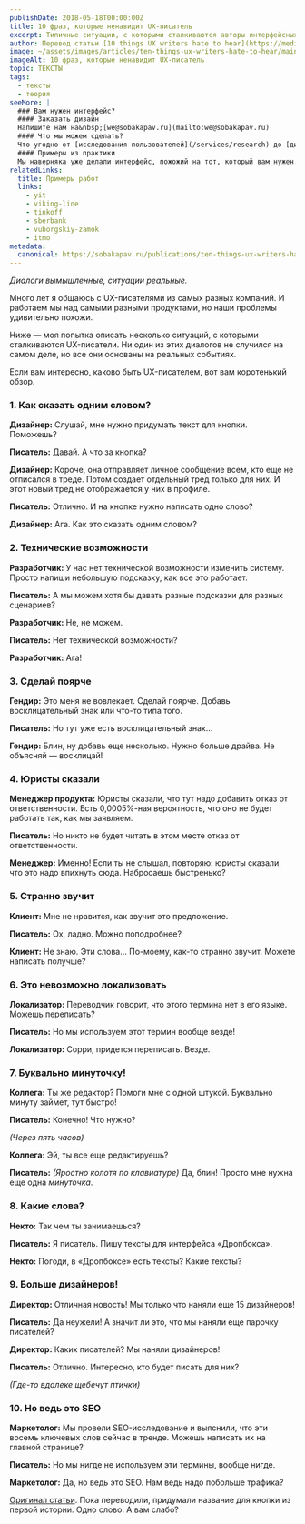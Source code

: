 ```yaml
---
publishDate: 2018-05-18T00:00:00Z
title: 10 фраз, которые ненавидит UX-писатель
excerpt: Типичные ситуации, с которыми сталкиваются авторы интерфейсных текстов.
author: Перевод статьи [10 things UX writers hate to hear](https://medium.com/@jsaito/10-things-ux-writers-hate-to-hear-a3d561a63ae8)
image: ~/assets/images/articles/ten-things-ux-writers-hate-to-hear/main.jpg
imageAlt: 10 фраз, которые ненавидит UX-писатель
topic: ТЕКСТЫ
tags:
  - тексты
  - теория
seeMore: |
  ### Вам нужен интерфейс?
  #### Заказать дизайн
  Напишите нам на&nbsp;[we@sobakapav.ru](mailto:we@sobakapav.ru)
  #### Что мы можем сделать?
  Что угодно от [исследования пользователей](/services/research) до [дизайна интерфейса под ключ](/services/ux-design). 
  #### Примеры из практики
  Мы наверняка уже делали интерфейс, пожожий на тот, который вам нужен. [Проверьте](https://sobakapav.ru/portfolio).
relatedLinks:
  title: Примеры работ
  links:
    - yit
    - viking-line
    - tinkoff
    - sberbank
    - vuborgskiy-zamok
    - itmo
metadata:
  canonical: https://sobakapav.ru/publications/ten-things-ux-writers-hate-to-hear
---
```



_Диалоги вымышленные, ситуации реальные._

Много лет я общаюсь с UX-писателями из самых разных компаний. И работаем мы над самыми разными продуктами, но наши проблемы удивительно похожи.

Ниже — моя попытка описать несколько ситуаций, с которыми сталкиваются UX-писатели. Ни один из этих диалогов не случился на самом деле, но все они основаны на реальных событиях.

Если вам интересно, каково быть UX-писателем, вот вам коротенький обзор.

### 1. Как сказать одним словом?

**Дизайнер:** Слушай, мне нужно придумать текст для кнопки. Поможешь?

**Писатель:** Давай. А что за кнопка?

**Дизайнер:** Короче, она отправляет личное сообщение всем, кто еще не отписался в треде. Потом создает отдельный тред только для них. И этот новый тред не отображается у них в профиле.

**Писатель:** Отлично. И на кнопке нужно написать одно слово?

**Дизайнер:** Ага. Как это сказать одним словом?

### 2. Технические возможности

**Разработчик:** У нас нет технической возможности изменить систему. Просто напиши небольшую подсказку, как все это работает.

**Писатель:** А мы можем хотя бы давать разные подсказки для разных сценариев?

**Разработчик:** Не, не можем.

**Писатель:** Нет технической возможности?

**Разработчик:** Ага!

### 3. Сделай поярче

**Гендир:** Это меня не вовлекает. Сделай поярче. Добавь восклицательный знак или что-то типа того.

**Писатель:** Но тут уже есть восклицательный знак…

**Гендир:** Блин, ну добавь еще несколько. Нужно больше драйва. Не объясняй — восклицай!

### 4. Юристы сказали

**Менеджер продукта:** Юристы сказали, что тут надо добавить отказ от ответственности. Есть 0,0005%-ная вероятность, что оно не будет работать так, как мы заявляем.

**Писатель:** Но никто не будет читать в этом месте отказ от ответственности.

**Менеджер:** Именно! Если ты не слышал, повторяю: юристы сказали, что это надо впихнуть сюда. Набросаешь быстренько?

### 5. Странно звучит

**Клиент:** Мне не нравится, как звучит это предложение.

**Писатель:** Ох, ладно. Можно поподробнее?

**Клиент:** Не знаю. Эти слова… По-моему, как-то странно звучит. Можете написать получше?

### 6. Это невозможно локализовать

**Локализатор:** Переводчик говорит, что этого термина нет в его языке. Можешь переписать?

**Писатель:** Но мы используем этот термин вообще везде!

**Локализатор:** Сорри, придется переписать. Везде.

### 7. Буквально минуточку!

**Коллега:** Ты же редактор? Помоги мне с одной штукой. Буквально минуту займет, тут быстро!

**Писатель:** Конечно! Что нужно?

_(Через пять часов)_

**Коллега:** Эй, ты все еще редактируешь?

**Писатель:** _(Яростно колотя по клавиатуре)_ Да, блин! Просто мне нужна еще одна _минуточка_.

### 8. Какие слова?

**Некто:** Так чем ты занимаешься?

**Писатель:** Я писатель. Пишу тексты для интерфейса «Дропбокса».

**Некто:** Погоди, в «Дропбоксе» есть тексты? Какие тексты?

### 9. Больше дизайнеров!

**Директор:** Отличная новость! Мы только что наняли еще 15 дизайнеров!

**Писатель:** Да неужели! А значит ли это, что мы наняли еще парочку писателей?

**Директор:** Каких писателей? Мы наняли дизайнеров!

**Писатель:** Отлично. Интересно, кто будет писать для них?

_(Где-то вдалеке щебечут птички)_

### 10. Но ведь это SEO

**Маркетолог:** Мы провели SEO-исследование и выяснили, что эти восемь ключевых слов сейчас в тренде. Можешь написать их на главной странице?

**Писатель:** Но мы нигде не используем эти термины, вообще нигде.

**Маркетолог:** Да, но ведь это SEO. Нам ведь надо побольше трафика?

[Оригинал статьи](https://medium.com/@jsaito/10-things-ux-writers-hate-to-hear-a3d561a63ae8).
Пока переводили, придумали название для кнопки из первой истории. Одно слово. А вам слабо?






